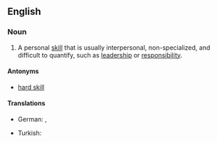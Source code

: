 ==English==

===Noun===
{{en-noun|head=[[soft]] [[skill]]}}
{{wikipedia}}

# {{context|human resources|lang=en}} A personal [[skill]] that is usually interpersonal, non-specialized, and difficult to quantify, such as [[leadership]] or [[responsibility]].

====Antonyms====
* [[hard skill]]

====Translations====
{{trans-top}}
* German: {{t|de|soziale Kompetenz|f}}, {{t|de|Soft Skills|p}}
{{trans-mid}}
* Turkish: {{t|tr|yumuşak beceri}}
{{trans-bottom}}
<!--===Anagrams===
* [[softkills#English|softkills]]
Does not have a plural. -->